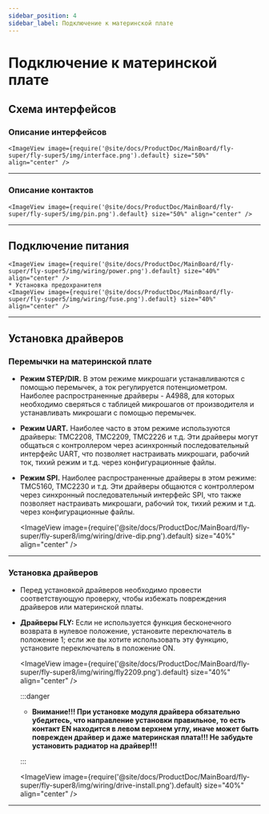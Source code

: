 ```yaml
---
sidebar_position: 4
sidebar_label: Подключение к материнской плате
---
```




# Подключение к материнской плате

## Схема интерфейсов

### Описание интерфейсов

    <ImageView image={require('@site/docs/ProductDoc/MainBoard/fly-super/fly-super5/img/interface.png').default} size="50%" align="center" />

----

### Описание контактов

    <ImageView image={require('@site/docs/ProductDoc/MainBoard/fly-super/fly-super5/img/pin.png').default} size="50%" align="center" />

---

## Подключение питания

    <ImageView image={require('@site/docs/ProductDoc/MainBoard/fly-super/fly-super5/img/wiring/power.png').default} size="40%" align="center" />
    * Установка предохранителя
    <ImageView image={require('@site/docs/ProductDoc/MainBoard/fly-super/fly-super5/img/wiring/fuse.png').default} size="40%" align="center" />

----

## Установка драйверов

### Перемычки на материнской плате

* **Режим STEP/DIR.** В этом режиме микрошаги устанавливаются с помощью перемычек, а ток регулируется потенциометром. Наиболее распространенные драйверы - A4988, для которых необходимо сверяться с таблицей микрошагов от производителя и устанавливать микрошаги с помощью перемычек.
* **Режим UART.** Наиболее часто в этом режиме используются драйверы: TMC2208, TMC2209, TMC2226 и т.д. Эти драйверы могут общаться с контроллером через асинхронный последовательный интерфейс UART, что позволяет настраивать микрошаги, рабочий ток, тихий режим и т.д. через конфигурационные файлы.
* **Режим SPI.** Наиболее распространенные драйверы в этом режиме: TMC5160, TMC2230 и т.д. Эти драйверы общаются с контроллером через синхронный последовательный интерфейс SPI, что также позволяет настраивать микрошаги, рабочий ток, тихий режим и т.д. через конфигурационные файлы.

    <ImageView image={require('@site/docs/ProductDoc/MainBoard/fly-super/fly-super8/img/wiring/drive-dip.png').default} size="40%" align="center" />

----

### Установка драйверов

* Перед установкой драйверов необходимо провести соответствующую проверку, чтобы избежать повреждения драйверов или материнской платы.
* **Драйверы FLY:** Если не используется функция бесконечного возврата в нулевое положение, установите переключатель в положение 1; если же вы хотите использовать эту функцию, установите переключатель в положение ON.

    <ImageView image={require('@site/docs/ProductDoc/MainBoard/fly-super/fly-super8/img/wiring/fly2209.png').default} size="40%" align="center" />

    :::danger

    * **Внимание!!! При установке модуля драйвера обязательно убедитесь, что направление установки правильное, то есть контакт EN находится в левом верхнем углу, иначе может быть поврежден драйвер и даже материнская плата!!! Не забудьте установить радиатор на драйвер!!!**

    :::

    <ImageView image={require('@site/docs/ProductDoc/MainBoard/fly-super/fly-super8/img/wiring/drive-install.png').default} size="40%" align="center" />


----